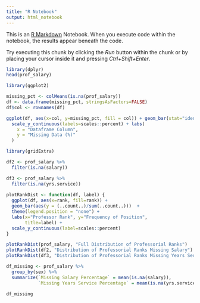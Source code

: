 ```yaml
---
title: "R Notebook"
output: html_notebook
---
```


This is an [R Markdown](http://rmarkdown.rstudio.com) Notebook. When you execute code within the notebook, the results appear beneath the code. 

Try executing this chunk by clicking the *Run* button within the chunk or by placing your cursor inside it and pressing *Ctrl+Shift+Enter*. 

```r
library(dplyr)
head(prof_salary)
```

```r
library(ggplot2)

missing_pct <- colMeans(is.na(prof_salary))
df <- data.frame(missing_pct, stringsAsFactors=FALSE)
df$col <- rownames(df)

ggplot(df, aes(x=col, y=missing_pct, fill = col)) + geom_bar(stat="identity") +
  scale_y_continuous(labels=scales::percent) + labs(
    x = "Dataframe Column",
    y = "Missing Data (%)"
  )
```

```r
library(gridExtra)

df2 <- prof_salary %>%
  filter(is.na(salary))

df3 <- prof_salary %>%
  filter(is.na(yrs.service))
         
plotRankDist <- function(df, label) {
  ggplot(df, aes(x=rank, fill=rank)) + 
  geom_bar(aes(y = (..count..)/sum(..count..)))  +
  theme(legend.position = "none") +
  labs(x="Professor Rank", y="Frequency of Position", 
       title=label) +
  scale_y_continuous(label=scales::percent)
}

plotRankDist(prof_salary, "Full Distribution of Professorial Ranks")
plotRankDist(df2, "Distribution of Professorial Ranks Missing Salary")
plotRankDist(df3, "Distribution of Professorial Ranks Missing Years Service")
```

```r
df_missing <- prof_salary %>%
  group_by(sex) %>%
  summarize(`Missing Salary Percentage` = mean(is.na(salary)),
            `Missing Years Service Percentage` = mean(is.na(yrs.service)))

df_missing
```

```r

```